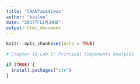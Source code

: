 ```yaml
---
title: "CRANTaskViews"
author: "kailee"
date: "2017年12月19日"
output: html_document
---
```


```r
knitr::opts_chunk$set(echo = TRUE)
```

```r

# Chapter 10 Lab 1: Principal Components Analysis

if (TRUE) {
  install.packages("ctv")
}

```


































<!-- Bayesian	Bayesian Inference -->
<!-- ChemPhys	Chemometrics and Computational Physics -->
<!-- ClinicalTrials	Clinical Trial Design, Monitoring, and Analysis -->
<!-- Cluster	Cluster Analysis & Finite Mixture Models -->
<!-- DifferentialEquations	Differential Equations -->
<!-- Distributions	Probability Distributions -->
<!-- Econometrics	Econometrics -->
<!-- Environmetrics	Analysis of Ecological and Environmental Data -->
<!-- ExperimentalDesign	Design of Experiments (DoE) & Analysis of Experimental Data -->
<!-- ExtremeValue	Extreme Value Analysis -->
<!-- Finance	Empirical Finance -->
<!-- FunctionalData	Functional Data Analysis -->
<!-- Genetics	Statistical Genetics -->
<!-- Graphics	Graphic Displays & Dynamic Graphics & Graphic Devices & Visualization -->
<!-- HighPerformanceComputing	High-Performance and Parallel Computing with R -->
<!-- MachineLearning	Machine Learning & Statistical Learning -->
<!-- MedicalImaging	Medical Image Analysis -->
<!-- MetaAnalysis	Meta-Analysis -->
<!-- Multivariate	Multivariate Statistics -->
<!-- NaturalLanguageProcessing	Natural Language Processing -->
<!-- NumericalMathematics	Numerical Mathematics -->
<!-- OfficialStatistics	Official Statistics & Survey Methodology -->
<!-- Optimization	Optimization and Mathematical Programming -->
<!-- Pharmacokinetics	Analysis of Pharmacokinetic Data -->
<!-- Phylogenetics	Phylogenetics, Especially Comparative Methods -->
<!-- Psychometrics	Psychometric Models and Methods -->
<!-- ReproducibleResearch	Reproducible Research -->
<!-- Robust	Robust Statistical Methods -->
<!-- SocialSciences	Statistics for the Social Sciences -->
<!-- Spatial	Analysis of Spatial Data -->
<!-- SpatioTemporal	Handling and Analyzing Spatio-Temporal Data -->
<!-- Survival	Survival Analysis -->
<!-- TimeSeries	Time Series Analysis -->
<!-- WebTechnologies	Web Technologies and Services -->
<!-- gR	gRaphical Models in R -->